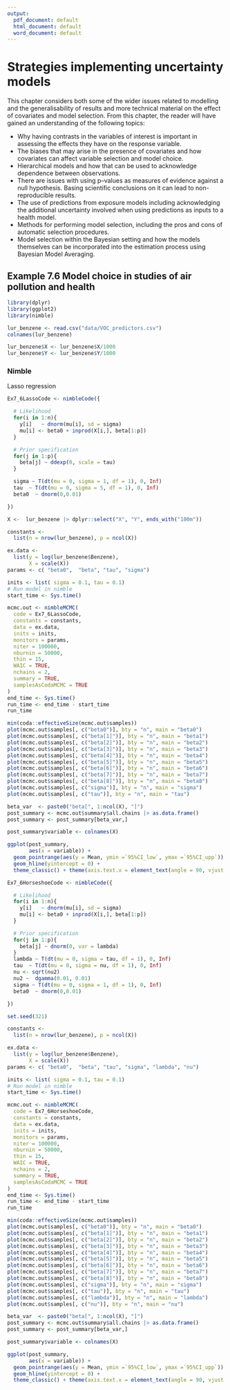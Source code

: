 ```yaml
---
output:
  pdf_document: default
  html_document: default
  word_document: default
---
```

# Strategies implementing uncertainty models  {#Strategies}

This chapter considers both some of the wider issues related to modelling and the generalisability of results and more
technical material on the effect of covariates and model selection. From this chapter, the reader will have gained an
understanding of the following topics:

- Why having contrasts in the variables of interest is important in assessing the effects they have on the response
variable.
- The biases that may arise in the presence of covariates and how covariates can affect variable selection and model
choice.
- Hierarchical models and how that can be used to acknowledge dependence between observations.
- There are issues with using p–values as measures of evidence against a null hypothesis. Basing scientific conclusions
on it can lead to non-reproducible results.
- The use of predictions from exposure models including acknowledging the additional uncertainty involved when
using predictions as inputs to a health model.
- Methods for performing model selection, including the pros and cons of automatic selection procedures.
- Model selection within the Bayesian setting and how the models themselves can be incorporated into the estimation
process using Bayesian Model Averaging.


## Example 7.6 Model choice in studies of air pollution and health {-}



```r
library(dplyr)
library(ggplot2)
library(nimble)

lur_benzene <- read.csv("data/VOC_predictors.csv")
colnames(lur_benzene)

lur_benzene$X <- lur_benzene$X/1000
lur_benzene$Y <- lur_benzene$Y/1000
```

### Nimble {-}

Lasso regression

```r

Ex7_6LassoCode <- nimbleCode({

  # Likelihood
  for(i in 1:n){
    y[i]   ~ dnorm(mu[i], sd = sigma)
    mu[i] <- beta0 + inprod(X[i,], beta[1:p])
  }

  # Prior specification
  for(j in 1:p){
    beta[j] ~ ddexp(0, scale = tau)
  }

  sigma ~ T(dt(mu = 0, sigma = 1, df = 1), 0, Inf)
  tau  ~ T(dt(mu = 0, sigma = 5, df = 1), 0, Inf)
  beta0  ~ dnorm(0,0.01)

})

```




```r
X <-  lur_benzene |> dplyr::select("X", "Y", ends_with("100m"))

constants <-
  list(n = nrow(lur_benzene), p = ncol(X))

ex.data <-
  list(y = log(lur_benzene$Benzene),
       X = scale(X))
params <- c( "beta0",  "beta", "tau", "sigma")

inits <- list( sigma = 0.1, tau = 0.1)
# Run model in nimble
start_time <- Sys.time()

mcmc.out <- nimbleMCMC(
  code = Ex7_6LassoCode,
  constants = constants,
  data = ex.data,
  inits = inits,
  monitors = params,
  niter = 100000,
  nburnin = 50000,
  thin = 15,
  WAIC = TRUE,
  nchains = 2,
  summary = TRUE,
  samplesAsCodaMCMC = TRUE
)
end_time <- Sys.time()
run_time <- end_time - start_time
run_time
```

```r
min(coda::effectiveSize(mcmc.out$samples))
plot(mcmc.out$samples[, c("beta0")], bty = "n", main = "beta0")
plot(mcmc.out$samples[, c("beta[1]")], bty = "n", main = "beta1")
plot(mcmc.out$samples[, c("beta[2]")], bty = "n", main = "beta2")
plot(mcmc.out$samples[, c("beta[3]")], bty = "n", main = "beta3")
plot(mcmc.out$samples[, c("beta[4]")], bty = "n", main = "beta4")
plot(mcmc.out$samples[, c("beta[5]")], bty = "n", main = "beta5")
plot(mcmc.out$samples[, c("beta[6]")], bty = "n", main = "beta6")
plot(mcmc.out$samples[, c("beta[7]")], bty = "n", main = "beta7")
plot(mcmc.out$samples[, c("beta[8]")], bty = "n", main = "beta8")
plot(mcmc.out$samples[, c("sigma")], bty = "n", main = "sigma")
plot(mcmc.out$samples[, c("tau")], bty = "n", main = "tau")
```

```r
beta_var  <- paste0("beta[", 1:ncol(X), "]") 
post_summary <- mcmc.out$summary$all.chains |> as.data.frame() 
post_summary <- post_summary[beta_var,]

post_summary$variable <- colnames(X)

ggplot(post_summary,
       aes(x = variable)) + 
  geom_pointrange(aes(y = Mean, ymin =`95%CI_low`, ymax =`95%CI_upp`)) + 
  geom_hline(yintercept = 0) +
  theme_classic() + theme(axis.text.x = element_text(angle = 90, vjust = 0.5, hjust=1))

```
```r

Ex7_6HorseshoeCode <- nimbleCode({

  # Likelihood
  for(i in 1:n){
    y[i]   ~ dnorm(mu[i], sd = sigma)
    mu[i] <- beta0 + inprod(X[i,], beta[1:p])
  }

  # Prior specification
  for(j in 1:p){
    beta[j] ~ dnorm(0, var = lambda)
  }
  lambda ~ T(dt(mu = 0, sigma = tau, df = 1), 0, Inf)
  tau  ~ T(dt(mu = 0, sigma = nu, df = 1), 0, Inf)
  nu <- sqrt(nu2)
  nu2 ~  dgamma(0.01, 0.01)
  sigma ~ T(dt(mu = 0, sigma = 1, df = 1), 0, Inf)
  beta0  ~ dnorm(0,0.01)

})

```

```r
set.seed(321)

constants <-
  list(n = nrow(lur_benzene), p = ncol(X))

ex.data <-
  list(y = log(lur_benzene$Benzene),
       X = scale(X))
params <- c( "beta0",  "beta", "tau", "sigma", "lambda", "nu")

inits <- list( sigma = 0.1, tau = 0.1)
# Run model in nimble
start_time <- Sys.time()

mcmc.out <- nimbleMCMC(
  code = Ex7_6HorseshoeCode,
  constants = constants,
  data = ex.data,
  inits = inits,
  monitors = params,
  niter = 100000,
  nburnin = 50000,
  thin = 15,
  WAIC = TRUE,
  nchains = 2,
  summary = TRUE,
  samplesAsCodaMCMC = TRUE
)
end_time <- Sys.time()
run_time <- end_time - start_time
run_time
```




```r
min(coda::effectiveSize(mcmc.out$samples))
plot(mcmc.out$samples[, c("beta0")], bty = "n", main = "beta0")
plot(mcmc.out$samples[, c("beta[1]")], bty = "n", main = "beta1")
plot(mcmc.out$samples[, c("beta[2]")], bty = "n", main = "beta2")
plot(mcmc.out$samples[, c("beta[3]")], bty = "n", main = "beta3")
plot(mcmc.out$samples[, c("beta[4]")], bty = "n", main = "beta4")
plot(mcmc.out$samples[, c("beta[5]")], bty = "n", main = "beta5")
plot(mcmc.out$samples[, c("beta[6]")], bty = "n", main = "beta6")
plot(mcmc.out$samples[, c("beta[7]")], bty = "n", main = "beta7")
plot(mcmc.out$samples[, c("beta[8]")], bty = "n", main = "beta8")
plot(mcmc.out$samples[, c("sigma")], bty = "n", main = "sigma")
plot(mcmc.out$samples[, c("tau")], bty = "n", main = "tau")
plot(mcmc.out$samples[, c("lambda")], bty = "n", main = "lambda")
plot(mcmc.out$samples[, c("nu")], bty = "n", main = "nu")

```


```r
beta_var  <- paste0("beta[", 1:ncol(X), "]") 
post_summary <- mcmc.out$summary$all.chains |> as.data.frame() 
post_summary <- post_summary[beta_var,]

post_summary$variable <- colnames(X)

ggplot(post_summary,
       aes(x = variable)) + 
  geom_pointrange(aes(y = Mean, ymin =`95%CI_low`, ymax =`95%CI_upp`)) + 
  geom_hline(yintercept = 0) +
  theme_classic() + theme(axis.text.x = element_text(angle = 90, vjust = 0.5, hjust=1))

```